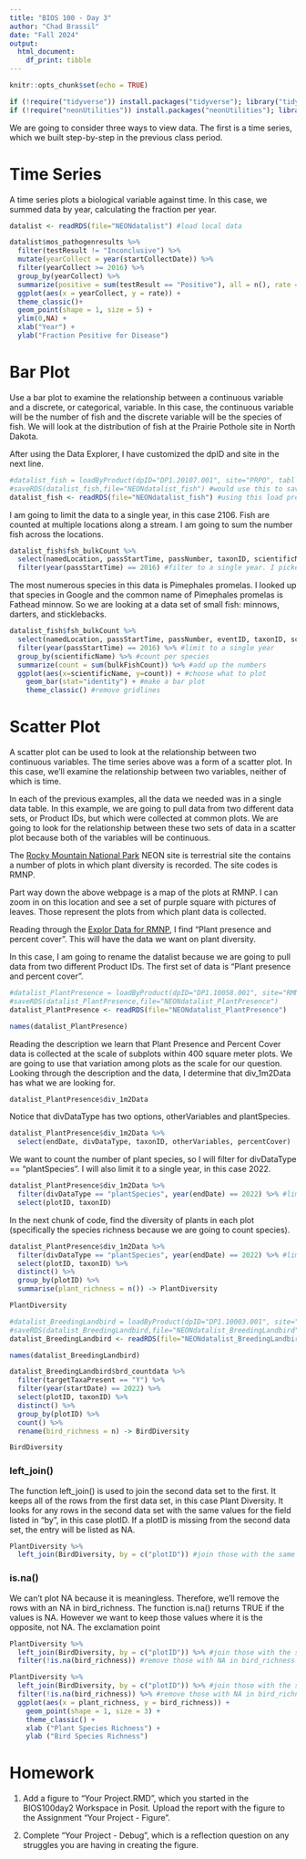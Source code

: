 ---
title: "BIOS 100 - Day 3"
author: "Chad Brassil"
date: "Fall 2024"
output: 
  html_document:
    df_print: tibble
---

```{r setup, include=FALSE}
knitr::opts_chunk$set(echo = TRUE)
```

```{r packages}
if (!require("tidyverse")) install.packages("tidyverse"); library("tidyverse") #install and load tidyverse
if (!require("neonUtilities")) install.packages("neonUtilities"); library("neonUtilities") #used to download NEON data
```

We are going to consider three ways to view data. The first is a time series, which we built step-by-step in the previous class period.

# Time Series

A time series plots a biological variable against time. In this case, we summed data by year, calculating the fraction per year.

```{r}
datalist <- readRDS(file="NEONdatalist") #load local data

datalist$mos_pathogenresults %>%
  filter(testResult != "Inconclusive") %>%
  mutate(yearCollect = year(startCollectDate)) %>%
  filter(yearCollect >= 2016) %>%
  group_by(yearCollect) %>%
  summarize(positive = sum(testResult == "Positive"), all = n(), rate = positive/all ) %>%
  ggplot(aes(x = yearCollect, y = rate)) +
  theme_classic()+
  geom_point(shape = 1, size = 5) + 
  ylim(0,NA) +
  xlab("Year") + 
  ylab("Fraction Positive for Disease")

```

# Bar Plot

Use a bar plot to examine the relationship between a continuous variable and a discrete, or categorical, variable. In this case, the continuous variable will be the number of fish and the discrete variable will be the species of fish. We will look at the distribution of fish at the Prairie Pothole site in North Dakota.

After using the Data Explorer, I have customized the dpID and site in the next line. 

```{r}
#datalist_fish = loadByProduct(dpID="DP1.20107.001", site="PRPO", tabl = "fsh_bulkCount",check.size = F) #would use this to download from NEON
#saveRDS(datalist_fish,file="NEONdatalist_fish") #would use this to save it to my drive
datalist_fish <- readRDS(file="NEONdatalist_fish") #using this load pre-saved data. Doing this in class so we don't overwhelm the server
```


I am going to limit the data to a single year, in this case 2106. Fish are counted at multiple locations along a stream. I am going to sum the number fish across the locations.


```{r}
datalist_fish$fsh_bulkCount %>%
  select(namedLocation, passStartTime, passNumber, taxonID, scientificName, bulkFishCount ) %>% #reduce to relevant fields
  filter(year(passStartTime) == 2016) #filter to a single year. I picked a year with lots of fish
```

The most numerous species in this data is Pimephales promelas. I looked up that species in Google and the common name of Pimephales promelas is Fathead minnow. So we are looking at a data set of small fish: minnows, darters, and sticklebacks.

```{r}
datalist_fish$fsh_bulkCount %>%
  select(namedLocation, passStartTime, passNumber, eventID, taxonID, scientificName, bulkFishCount ) %>% #relevant fields
  filter(year(passStartTime) == 2016) %>% #limit to a single year
  group_by(scientificName) %>% #count per species
  summarize(count = sum(bulkFishCount)) %>% #add up the numbers
  ggplot(aes(x=scientificName, y=count)) + #choose what to plot
    geom_bar(stat="identity") + #make a bar plot
    theme_classic() #remove gridlines
```

# Scatter Plot

A scatter plot can be used to look at the relationship between two continuous variables. The time series above was a form of a scatter plot. In this case, we'll examine the relationship between two variables, neither of which is time. 

In each of the previous examples, all the data we needed was in a single data table. In this example, we are going to pull data from two different data sets, or Product IDs, but which were collected at common plots. We are going to look for the relationship between these two sets of data in a scatter plot because both of the variables will be continuous.

The [Rocky Mountain National Park](https://www.neonscience.org/field-sites/rmnp) NEON site is terrestrial site the contains a number of plots in which plant diversity is recorded. The site codes is RMNP.  

Part way down the above webpage is a map of the plots at RMNP. I can zoom in on this location and see a set of purple square with pictures of leaves. Those represent the plots from which plant data is collected.

Reading through the [Explor Data for RMNP](https://data.neonscience.org/data-products/explore?site=RMNP), I find "Plant presence and percent cover". This will have the data we want on plant diversity.

In this case, I am going to rename the datalist because we are going to pull data from two different Product IDs. The first set of data is "Plant presence and percent cover".

```{r}
#datalist_PlantPresence = loadByProduct(dpID="DP1.10058.001", site="RMNP", tabl="div_1m2Data", check.size = F)
#saveRDS(datalist_PlantPresence,file="NEONdatalist_PlantPresence")
datalist_PlantPresence <- readRDS(file="NEONdatalist_PlantPresence")
```

```{r}
names(datalist_PlantPresence)
```

Reading the description we learn that Plant Presence and Percent Cover data is collected at the scale of subplots within 400 square meter plots. We are going to use that variation among plots as the scale for our question. Looking through the description and the data, I determine that div_1m2Data has what we are looking for.

```{r}
datalist_PlantPresence$div_1m2Data
```

Notice that divDataType has two options, otherVariables and plantSpecies. 

```{r}
datalist_PlantPresence$div_1m2Data %>%
  select(endDate, divDataType, taxonID, otherVariables, percentCover)
```

We want to count the number of plant species, so I will filter for divDataType == "plantSpecies". I will also limit it to a single year, in this case 2022.


```{r}
datalist_PlantPresence$div_1m2Data %>%
  filter(divDataType == "plantSpecies", year(endDate) == 2022) %>% #limit to plants, not lichens, rocks etc and just 2022
  select(plotID, taxonID)
```


In the next chunk of code, find the diversity of plants in each plot (specifically the species richness because we are going to count species).

```{r}
datalist_PlantPresence$div_1m2Data %>%
  filter(divDataType == "plantSpecies", year(endDate) == 2022) %>% #limit to plants, not lichens, rocks etc and just 2022
  select(plotID, taxonID) %>%
  distinct() %>%
  group_by(plotID) %>%
  summarise(plant_richness = n()) -> PlantDiversity

PlantDiversity
```


```{r}
#datalist_BreedingLandbird = loadByProduct(dpID="DP1.10003.001", site="RMNP",  tabl="brd_countdata", check.size = F)
#saveRDS(datalist_BreedingLandbird,file="NEONdatalist_BreedingLandbird")
datalist_BreedingLandbird <- readRDS(file="NEONdatalist_BreedingLandbird")
```

```{r}
names(datalist_BreedingLandbird)
```

```{r}
datalist_BreedingLandbird$brd_countdata %>%
  filter(targetTaxaPresent == "Y") %>%
  filter(year(startDate) == 2022) %>%
  select(plotID, taxonID) %>%
  distinct() %>%
  group_by(plotID) %>%
  count() %>%
  rename(bird_richness = n) -> BirdDiversity

BirdDiversity
```

### left_join()

The function left_join() is used to join the second data set to the first. It keeps all of the rows from the first data set, in this case Plant Diversity. It looks for any rows in the second data set with the same values for the field listed in "by", in this case plotID. If a plotID is missing from the second data set, the entry will be listed as NA.

```{r}
PlantDiversity %>%
  left_join(BirdDiversity, by = c("plotID")) #join those with the same plotID
```

### is.na()

We can't plot NA because it is meaningless. Therefore, we'll remove the rows with an NA in bird_richness. The function is.na() returns TRUE if the values is NA. However we want to keep those values where it is the opposite, not NA. The exclamation point 

```{r}
PlantDiversity %>%
  left_join(BirdDiversity, by = c("plotID")) %>% #join those with the same plotID
  filter(!is.na(bird_richness)) #remove those with NA in bird_richness
```


```{r}
PlantDiversity %>%
  left_join(BirdDiversity, by = c("plotID")) %>% #join those with the same plotID
  filter(!is.na(bird_richness)) %>% #remove those with NA in bird_richness
  ggplot(aes(x = plant_richness, y = bird_richness)) +
    geom_point(shape = 1, size = 3) +
    theme_classic() +
    xlab ("Plant Species Richness") +
    ylab ("Bird Species Richness")
```

# Homework

1) Add a figure to "Your Project.RMD", which you started in the BIOS100day2 Workspace in Posit. Upload the report with the figure to the Assignment "Your Project - Figure".

2) Complete "Your Project - Debug", which is a reflection question on any struggles you are having in creating the figure. 
